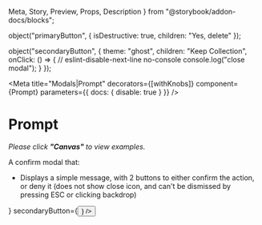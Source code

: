   Meta,
  Story,
  Preview,
  Props,
  Description
} from "@storybook/addon-docs/blocks";


  object("primaryButton", {
    isDestructive: true,
    children: "Yes, delete"
  });

  object("secondaryButton", {
    theme: "ghost",
    children: "Keep Collection",
    onClick: () => {
      // eslint-disable-next-line no-console
      console.log("close modal");
    }
  });

<Meta
  title="Modals|Prompt"
  decorators={[withKnobs]}
  component={Prompt}
  parameters={{ docs: { disable: true } }}
/>

# Prompt

*Please click **"Canvas"** to view examples.*

A confirm modal that:
-  Displays a simple message, with 2 buttons to either confirm the action, or deny it (does not show close icon, and
can't be dismissed by pressing ESC or clicking backdrop)

<Props of={Prompt} />

<Story name="Knobs">
  <Prompt
    isOpen={boolean("isOpen", true)}
    desc={text(
      "content",
      "This change will be permanent and cannot be undone."
    )}
    title={text("title", "Are you sure you want to delete this collection?")}
    primaryButton={<Button {...primaryButtonProps()} />}
    secondaryButton={<Button {...secondaryButtonProps()} />}
  />
</Story>
